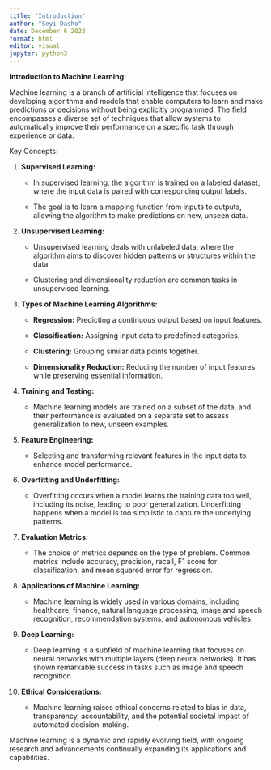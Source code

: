 ```yaml
---
title: "Introduction"
author: "Seyi Dasho"
date: December 6 2023
format: html
editor: visual
jupyter: python3
---
```


**Introduction to Machine Learning:**

Machine learning is a branch of artificial intelligence that focuses on developing algorithms and models that enable computers to learn and make predictions or decisions without being explicitly programmed. The field encompasses a diverse set of techniques that allow systems to automatically improve their performance on a specific task through experience or data.

Key Concepts:

1.  **Supervised Learning:**

    -   In supervised learning, the algorithm is trained on a labeled dataset, where the input data is paired with corresponding output labels.

    -   The goal is to learn a mapping function from inputs to outputs, allowing the algorithm to make predictions on new, unseen data.

2.  **Unsupervised Learning:**

    -   Unsupervised learning deals with unlabeled data, where the algorithm aims to discover hidden patterns or structures within the data.

    -   Clustering and dimensionality reduction are common tasks in unsupervised learning.

3.  **Types of Machine Learning Algorithms:**

    -   **Regression:** Predicting a continuous output based on input features.

    -   **Classification:** Assigning input data to predefined categories.

    -   **Clustering:** Grouping similar data points together.

    -   **Dimensionality Reduction:** Reducing the number of input features while preserving essential information.

4.  **Training and Testing:**

    -   Machine learning models are trained on a subset of the data, and their performance is evaluated on a separate set to assess generalization to new, unseen examples.

5.  **Feature Engineering:**

    -   Selecting and transforming relevant features in the input data to enhance model performance.

6.  **Overfitting and Underfitting:**

    -   Overfitting occurs when a model learns the training data too well, including its noise, leading to poor generalization. Underfitting happens when a model is too simplistic to capture the underlying patterns.

7.  **Evaluation Metrics:**

    -   The choice of metrics depends on the type of problem. Common metrics include accuracy, precision, recall, F1 score for classification, and mean squared error for regression.

8.  **Applications of Machine Learning:**

    -   Machine learning is widely used in various domains, including healthcare, finance, natural language processing, image and speech recognition, recommendation systems, and autonomous vehicles.

9.  **Deep Learning:**

    -   Deep learning is a subfield of machine learning that focuses on neural networks with multiple layers (deep neural networks). It has shown remarkable success in tasks such as image and speech recognition.

10. **Ethical Considerations:**

    -   Machine learning raises ethical concerns related to bias in data, transparency, accountability, and the potential societal impact of automated decision-making.

Machine learning is a dynamic and rapidly evolving field, with ongoing research and advancements continually expanding its applications and capabilities.
